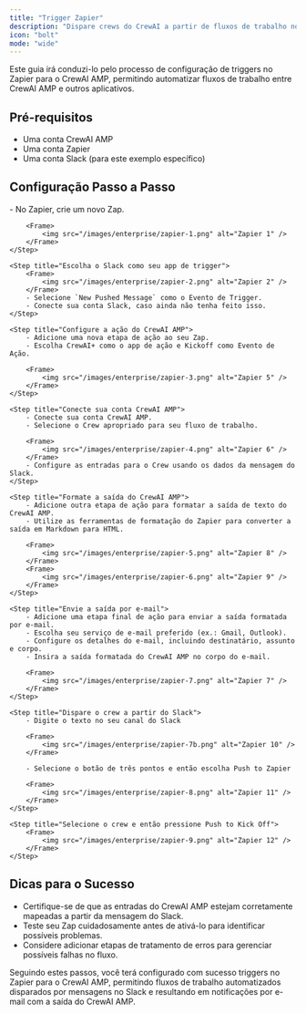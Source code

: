 ```yaml
---
title: "Trigger Zapier"
description: "Dispare crews do CrewAI a partir de fluxos de trabalho no Zapier para automatizar fluxos multiaplicativos"
icon: "bolt"
mode: "wide"
---
```


Este guia irá conduzi-lo pelo processo de configuração de triggers no Zapier para o CrewAI AMP, permitindo automatizar fluxos de trabalho entre CrewAI AMP e outros aplicativos.

## Pré-requisitos

- Uma conta CrewAI AMP
- Uma conta Zapier
- Uma conta Slack (para este exemplo específico)

## Configuração Passo a Passo

<Steps>
    <Step title="Configure o Trigger do Slack">
        - No Zapier, crie um novo Zap.

        <Frame>
            <img src="/images/enterprise/zapier-1.png" alt="Zapier 1" />
        </Frame>
    </Step>

    <Step title="Escolha o Slack como seu app de trigger">
        <Frame>
            <img src="/images/enterprise/zapier-2.png" alt="Zapier 2" />
        </Frame>
        - Selecione `New Pushed Message` como o Evento de Trigger.
        - Conecte sua conta Slack, caso ainda não tenha feito isso.
    </Step>

    <Step title="Configure a ação do CrewAI AMP">
        - Adicione uma nova etapa de ação ao seu Zap.
        - Escolha CrewAI+ como o app de ação e Kickoff como Evento de Ação.

        <Frame>
            <img src="/images/enterprise/zapier-3.png" alt="Zapier 5" />
        </Frame>
    </Step>

    <Step title="Conecte sua conta CrewAI AMP">
        - Conecte sua conta CrewAI AMP.
        - Selecione o Crew apropriado para seu fluxo de trabalho.

        <Frame>
            <img src="/images/enterprise/zapier-4.png" alt="Zapier 6" />
        </Frame>
        - Configure as entradas para o Crew usando os dados da mensagem do Slack.
    </Step>

    <Step title="Formate a saída do CrewAI AMP">
        - Adicione outra etapa de ação para formatar a saída de texto do CrewAI AMP.
        - Utilize as ferramentas de formatação do Zapier para converter a saída em Markdown para HTML.

        <Frame>
            <img src="/images/enterprise/zapier-5.png" alt="Zapier 8" />
        </Frame>
        <Frame>
            <img src="/images/enterprise/zapier-6.png" alt="Zapier 9" />
        </Frame>
    </Step>

    <Step title="Envie a saída por e-mail">
        - Adicione uma etapa final de ação para enviar a saída formatada por e-mail.
        - Escolha seu serviço de e-mail preferido (ex.: Gmail, Outlook).
        - Configure os detalhes do e-mail, incluindo destinatário, assunto e corpo.
        - Insira a saída formatada do CrewAI AMP no corpo do e-mail.

        <Frame>
            <img src="/images/enterprise/zapier-7.png" alt="Zapier 7" />
        </Frame>
    </Step>

    <Step title="Dispare o crew a partir do Slack">
        - Digite o texto no seu canal do Slack

        <Frame>
            <img src="/images/enterprise/zapier-7b.png" alt="Zapier 10" />
        </Frame>

        - Selecione o botão de três pontos e então escolha Push to Zapier

        <Frame>
            <img src="/images/enterprise/zapier-8.png" alt="Zapier 11" />
        </Frame>
    </Step>

    <Step title="Selecione o crew e então pressione Push to Kick Off">
        <Frame>
            <img src="/images/enterprise/zapier-9.png" alt="Zapier 12" />
        </Frame>
    </Step>
</Steps>

## Dicas para o Sucesso

- Certifique-se de que as entradas do CrewAI AMP estejam corretamente mapeadas a partir da mensagem do Slack.
- Teste seu Zap cuidadosamente antes de ativá-lo para identificar possíveis problemas.
- Considere adicionar etapas de tratamento de erros para gerenciar possíveis falhas no fluxo.

Seguindo estes passos, você terá configurado com sucesso triggers no Zapier para o CrewAI AMP, permitindo fluxos de trabalho automatizados disparados por mensagens no Slack e resultando em notificações por e-mail com a saída do CrewAI AMP.
